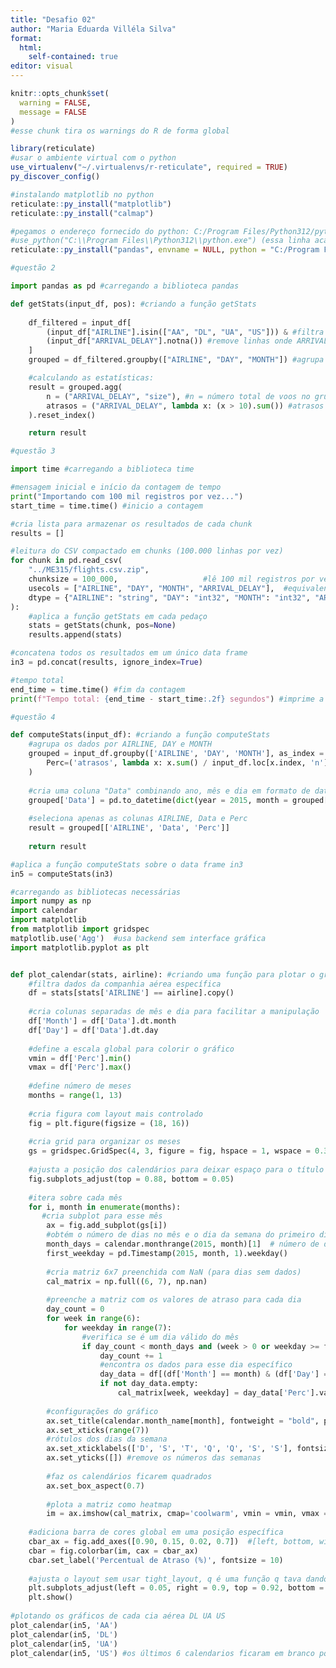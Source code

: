 ---
title: "Desafio 02"
author: "Maria Eduarda Villéla Silva"
format: 
  html: 
    self-contained: true
editor: visual
---

```{r setup, include=FALSE}
knitr::opts_chunk$set(
  warning = FALSE,
  message = FALSE
)
#esse chunk tira os warnings do R de forma global
```

```{r}
library(reticulate)
#usar o ambiente virtual com o python
use_virtualenv("~/.virtualenvs/r-reticulate", required = TRUE)
py_discover_config()

#instalando matplotlib no python
reticulate::py_install("matplotlib")
reticulate::py_install("calmap")

#pegamos o endereço fornecido do python: C:/Program Files/Python312/python.exe
#use_python("C:\\Program Files\\Python312\\python.exe") (essa linha acabou não sendo utilizada)
reticulate::py_install("pandas", envname = NULL, python = "C:/Program Files/Python312/python.exe")
```

```{python}
#questão 2

import pandas as pd #carregando a biblioteca pandas

def getStats(input_df, pos): #criando a função getStats
    
    df_filtered = input_df[
        (input_df["AIRLINE"].isin(["AA", "DL", "UA", "US"])) & #filtra as companhias aéreas de interesse
        (input_df["ARRIVAL_DELAY"].notna()) #remove linhas onde ARRIVAL_DELAY é nulo
    ]
    grouped = df_filtered.groupby(["AIRLINE", "DAY", "MONTH"]) #agrupa por companhia aérea, dia e mês

    #calculando as estatísticas:
    result = grouped.agg(
        n = ("ARRIVAL_DELAY", "size"), #n = número total de voos no grupo
        atrasos = ("ARRIVAL_DELAY", lambda x: (x > 10).sum()) #atrasos = número de voos com atraso > 10 minutos
    ).reset_index()

    return result

```

```{python}
#questão 3

import time #carregando a biblioteca time

#mensagem inicial e início da contagem de tempo
print("Importando com 100 mil registros por vez...")
start_time = time.time() #inicio a contagem

#cria lista para armazenar os resultados de cada chunk
results = []

#leitura do CSV compactado em chunks (100.000 linhas por vez)
for chunk in pd.read_csv(
    "../ME315/flights.csv.zip",
    chunksize = 100_000,                   #lê 100 mil registros por vez
    usecols = ["AIRLINE", "DAY", "MONTH", "ARRIVAL_DELAY"],  #equivalente ao cols_only
    dtype = {"AIRLINE": "string", "DAY": "int32", "MONTH": "int32", "ARRIVAL_DELAY": "float32"}  #define tipos
):
    #aplica a função getStats em cada pedaço
    stats = getStats(chunk, pos=None)
    results.append(stats)

#concatena todos os resultados em um único data frame
in3 = pd.concat(results, ignore_index=True)

#tempo total
end_time = time.time() #fim da contagem
print(f"Tempo total: {end_time - start_time:.2f} segundos") #imprime a frase na tela

```

```{python}
#questão 4

def computeStats(input_df): #criando a função computeStats
    #agrupa os dados por AIRLINE, DAY e MONTH
    grouped = input_df.groupby(['AIRLINE', 'DAY', 'MONTH'], as_index = False).agg(
        Perc=('atrasos', lambda x: x.sum() / input_df.loc[x.index, 'n'].sum())  #calcula o percentual de atrasos
    )
    
    #cria uma coluna "Data" combinando ano, mês e dia em formato de data
    grouped['Data'] = pd.to_datetime(dict(year = 2015, month = grouped['MONTH'], day = grouped['DAY']))
    
    #seleciona apenas as colunas AIRLINE, Data e Perc
    result = grouped[['AIRLINE', 'Data', 'Perc']]
    
    return result

#aplica a função computeStats sobre o data frame in3
in5 = computeStats(in3)

```

```{python}
#carregando as bibliotecas necessárias
import numpy as np
import calendar
import matplotlib
from matplotlib import gridspec
matplotlib.use('Agg')  #usa backend sem interface gráfica
import matplotlib.pyplot as plt


def plot_calendar(stats, airline): #criando uma função para plotar o grafico
    #filtra dados da companhia aérea específica
    df = stats[stats['AIRLINE'] == airline].copy()
    
    #cria colunas separadas de mês e dia para facilitar a manipulação
    df['Month'] = df['Data'].dt.month
    df['Day'] = df['Data'].dt.day
    
    #define a escala global para colorir o gráfico
    vmin = df['Perc'].min()
    vmax = df['Perc'].max()
    
    #define número de meses
    months = range(1, 13)
    
    #cria figura com layout mais controlado
    fig = plt.figure(figsize = (18, 16))
    
    #cria grid para organizar os meses
    gs = gridspec.GridSpec(4, 3, figure = fig, hspace = 1, wspace = 0.3)
    
    #ajusta a posição dos calendários para deixar espaço para o título
    fig.subplots_adjust(top = 0.88, bottom = 0.05)
    
    #itera sobre cada mês
    for i, month in enumerate(months):
       #cria subplot para esse mês
        ax = fig.add_subplot(gs[i])
        #obtém o número de dias no mês e o dia da semana do primeiro dia (0 = segunda, 6 = domingo)
        month_days = calendar.monthrange(2015, month)[1]  # número de dias do mês
        first_weekday = pd.Timestamp(2015, month, 1).weekday()
        
        #cria matriz 6x7 preenchida com NaN (para dias sem dados)
        cal_matrix = np.full((6, 7), np.nan)
        
        #preenche a matriz com os valores de atraso para cada dia
        day_count = 0
        for week in range(6):
            for weekday in range(7):
                #verifica se é um dia válido do mês
                if day_count < month_days and (week > 0 or weekday >= first_weekday):
                    day_count += 1
                    #encontra os dados para esse dia específico
                    day_data = df[(df['Month'] == month) & (df['Day'] == day_count)]
                    if not day_data.empty:
                        cal_matrix[week, weekday] = day_data['Perc'].values[0]
        
        #configurações do gráfico
        ax.set_title(calendar.month_name[month], fontweight = "bold", pad = 10) #nome do mês em negrito
        ax.set_xticks(range(7))
        #rótulos dos dias da semana
        ax.set_xticklabels(['D', 'S', 'T', 'Q', 'Q', 'S', 'S'], fontsize = 9)
        ax.set_yticks([]) #remove os números das semanas
        
        #faz os calendários ficarem quadrados
        ax.set_box_aspect(0.7)
    
        #plota a matriz como heatmap
        im = ax.imshow(cal_matrix, cmap='coolwarm', vmin = vmin, vmax = vmax, aspect = "auto")  #usa escala global
        
    #adiciona barra de cores global em uma posição específica
    cbar_ax = fig.add_axes([0.90, 0.15, 0.02, 0.7])  #[left, bottom, width, height]
    cbar = fig.colorbar(im, cax = cbar_ax)
    cbar.set_label('Percentual de Atraso (%)', fontsize = 10)
    
    #ajusta o layout sem usar tight_layout, q é uma função q tava dando problema
    plt.subplots_adjust(left = 0.05, right = 0.9, top = 0.92, bottom = 0.05)
    plt.show()
    
#plotando os gráficos de cada cia aérea DL UA US
plot_calendar(in5, 'AA')
plot_calendar(in5, 'DL')
plot_calendar(in5, 'UA')
plot_calendar(in5, 'US') #os últimos 6 calendarios ficaram em branco pq não tem dados sobre as datas em questão

```
